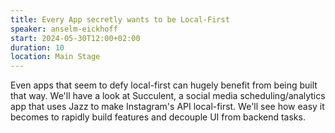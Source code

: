 ```yaml
---
title: Every App secretly wants to be Local-First
speaker: anselm-eickhoff
start: 2024-05-30T12:00+02:00
duration: 10
location: Main Stage
---
```


Even apps that seem to defy local-first can hugely benefit from being built that way. We'll have a look at Succulent, a social media scheduling/analytics app that uses Jazz to make Instagram's API local-first. We'll see how easy it becomes to rapidly build features and decouple UI from backend tasks.
